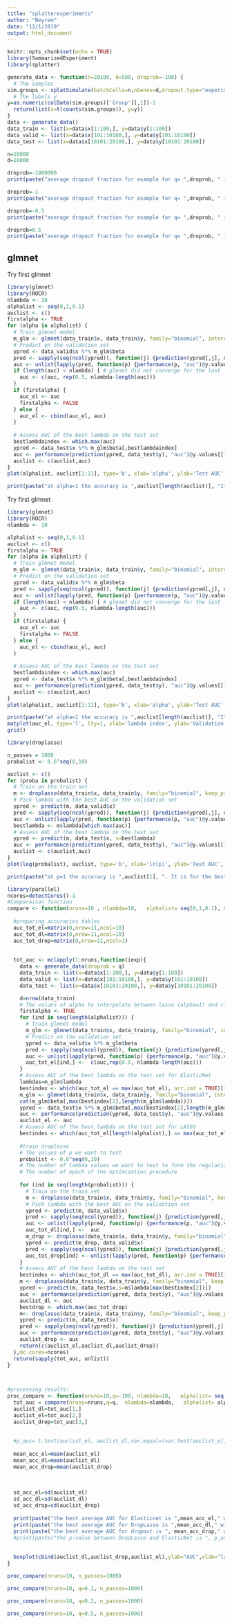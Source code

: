 ```yaml
---
title: "splatterexperiments"
author: "Beyrem"
date: "12/1/2019"
output: html_document
---
```


```r
knitr::opts_chunk$set(echo = TRUE)
library(SummarizedExperiment)
library(splatter)

generate_data <- function(n=20100, d=500, droprob=-100) {
  # The samples 
sim.groups <- splatSimulate(batchCells=n,nGenes=d,dropout.type="experiment",dropout.mid=0,dropout.shape=droprob,group.prob = c(0.5, 0.5), method = "groups",verbose = FALSE,seed=sample(1:100000, 1))
  # The labels y
y=as.numeric(colData(sim.groups)['Group'][,1])-1
  return(list(x=t(counts(sim.groups)), y=y))
}
data <- generate_data()
data_train <- list(x=data$x[1:100,], y=data$y[1:100])
data_valid <- list(x=data$x[101:10100,], y=data$y[101:10100])
data_test <- list(x=data$x[10101:20100,], y=data$y[10101:20100])

n=10000
d=10000

droprob=-1000000
print(paste("average dropout fraction for example for q= ",droprob, " is :  ", sum(assays(splatSimulate(batchCells=n,nGenes=d,dropout.type="experiment",dropout.mid=0,dropout.shape=droprob,group.prob = c(0.5, 0.5), method = "groups",verbose = FALSE,seed=sample(1:100000, 1)))$Dropout/(n*d) )))

droprob=-1
print(paste("average dropout fraction for example for q= ",droprob, " is :  ", sum(assays(splatSimulate(batchCells=n,nGenes=d,dropout.type="experiment",dropout.mid=0,dropout.shape=droprob,group.prob = c(0.5, 0.5), method = "groups",verbose = FALSE,seed=sample(1:100000, 1)))$Dropout/(n*d) )))

droprob=-0.5
print(paste("average dropout fraction for example for q= ",droprob, " is :  ", sum(assays(splatSimulate(batchCells=n,nGenes=d,dropout.type="experiment",dropout.mid=0,dropout.shape=droprob,group.prob = c(0.5, 0.5), method = "groups",verbose = FALSE,seed=sample(1:100000, 1)))$Dropout/(n*d) )))

droprob=0.5
print(paste("average dropout fraction for example for q= ",droprob, " is :  ", sum(assays(splatSimulate(batchCells=n,nGenes=d,dropout.type="experiment",dropout.mid=0,dropout.shape=droprob,group.prob = c(0.5, 0.5), method = "groups",verbose = FALSE,seed=sample(1:100000, 1)))$Dropout/(n*d) )))


```


## glmnet

Try first glmnet
```r
library(glmnet)
library(ROCR)
nlambda <- 10
alphalist <- seq(0,1,0.1)
auclist <- c()
firstalpha <- TRUE
for (alpha in alphalist) {
  # Train glmnet model
  m_glm <- glmnet(data_train$x, data_train$y, family="binomial", intercept=F, alpha=alpha, standardize = F, nlambda=nlambda)
  # Predict on the validation set
  ypred <- data_valid$x %*% m_glm$beta
  pred <- sapply(seq(ncol(ypred)), function(j) {prediction(ypred[,j], data_valid$y)})
  auc <- unlist(lapply(pred, function(p) {performance(p, "auc")@y.values[[1]]}))
  if (length(auc) < nlambda) { # glmnet did not converge for the last lambda values
    auc <- c(auc, rep(0.5, nlambda-length(auc)))
  }
  if (firstalpha) {
    auc_el <- auc
    firstalpha <- FALSE
  } else {
    auc_el <- cbind(auc_el, auc)
  }
  
  # Assess AUC of the best lambda on the test set
  bestlambdaindex <- which.max(auc)
  ypred <- data_test$x %*% m_glm$beta[,bestlambdaindex]
  auc <- performance(prediction(ypred, data_test$y), "auc")@y.values[[1]]
  auclist <- c(auclist,auc)
}
plot(alphalist, auclist[1:11], type='b', xlab='alpha', ylab='Test AUC', main='Glmnet with best lambda')

print(paste("at alpha=1 the accuracy is ",auclist[length(auclist)], "It is for the best lambda that is ", m_glm$lambda[bestlambdaindex]))
```
Try first glmnet
```r
library(glmnet)
library(ROCR)
nlambda <- 10

alphalist <- seq(0,1,0.1)
auclist <- c()
firstalpha <- TRUE
for (alpha in alphalist) {
  # Train glmnet model
  m_glm <- glmnet(data_train$x, data_train$y, family="binomial", intercept=F, alpha=alpha, standardize = F, nlambda=nlambda)
  # Predict on the validation set
  ypred <- data_valid$x %*% m_glm$beta
  pred <- sapply(seq(ncol(ypred)), function(j) {prediction(ypred[,j], data_valid$y)})
  auc <- unlist(lapply(pred, function(p) {performance(p, "auc")@y.values[[1]]}))
  if (length(auc) < nlambda) { # glmnet did not converge for the last lambda values
    auc <- c(auc, rep(0.5, nlambda-length(auc)))
  }
  if (firstalpha) {
    auc_el <- auc
    firstalpha <- FALSE
  } else {
    auc_el <- cbind(auc_el, auc)
  }
  
  # Assess AUC of the best lambda on the test set
  bestlambdaindex <- which.max(auc)
  ypred <- data_test$x %*% m_glm$beta[,bestlambdaindex]
  auc <- performance(prediction(ypred, data_test$y), "auc")@y.values[[1]]
  auclist <- c(auclist,auc)
}
plot(alphalist, auclist[1:11], type='b', xlab='alpha', ylab='Test AUC', main='Glmnet with best lambda')

print(paste("at alpha=1 the accuracy is ",auclist[length(auclist)], "It is for the best lambda that is ", m_glm$lambda[bestlambdaindex]))
matplot(auc_el, type='l', lty=1, xlab='lambda index', ylab='Validation AUC', main="Glmnet, different alpha's", legend=alphalist)
grid()
```

```r
library(droplasso)

n_passes = 1000
probalist <- 0.6^seq(0,10)

auclist <- c()
for (proba in probalist) {
  # Train on the train set
  m <- droplasso(data_train$x, data_train$y, family="binomial", keep_prob=proba, nlambda=nlambda, n_passes = n_passes,decay=0.1)
  # Pick lambda with the best AUC on the validation set
  ypred <- predict(m, data_valid$x)
  pred <- sapply(seq(ncol(ypred)), function(j) {prediction(ypred[,j], data_valid$y)})
  auc <- unlist(lapply(pred, function(p) {performance(p, "auc")@y.values[[1]]}))
  bestlambda <- m$lambda[which.max(auc)]
  # Assess AUC of the best lambda on the test set
  ypred <- predict(m, data_test$x, s=bestlambda)
  auc <- performance(prediction(ypred, data_test$y), "auc")@y.values[[1]]
  auclist <- c(auclist,auc)
}
plot(log(probalist), auclist, type='b', xlab='ln(p)', ylab='Test AUC', main='Droplasso: AUC vs p for best lambda')

print(paste("at p=1 the accuracy is ",auclist[1], ". It is for the best lambda that is ", bestlambda))
```

```r
library(parallel)
ncores=detectCores()-1
#Comparaison function
compare <- function(nruns=10 , nlambda=10,   alphalist= seq(0,1,0.1), n_passes=1000, q=0){  
  
  #preparing accuracies tables
  auc_tot_el=matrix(0,nrow=11,ncol=10)
  auc_tot_dl=matrix(0,nrow=11,ncol=10)
  auc_tot_drop=matrix(0,nrow=11,ncol=1)
  
  
  tot_auc <- mclapply(1:nruns,function(iexp){
    data <- generate_data(droprob = q)
    data_train <- list(x=data$x[1:100,], y=data$y[1:100])
    data_valid <- list(x=data$x[101:10100,], y=data$y[101:10100])
    data_test <- list(x=data$x[10101:20100,], y=data$y[10101:20100])

    d=nrow(data_train)
    # The values of alpha to interpolate between lasso (alpha=1) and ridge (alpha=0)
    firstalpha <- TRUE
    for (ind in seq(length(alphalist))) {
      # Train glmnet model
      m_glm <- glmnet(data_train$x, data_train$y, family="binomial", intercept=F, alpha=alphalist[ind], standardize = F, nlambda=nlambda)
      # Predict on the validation set
      ypred <- data_valid$x %*% m_glm$beta
      pred <- sapply(seq(ncol(ypred)), function(j) {prediction(ypred[,j], data_valid$y)})
      auc <- unlist(lapply(pred, function(p) {performance(p, "auc")@y.values[[1]]}))
      auc_tot_el[ind,] <-  c(auc,rep(0.5, nlambda-length(auc))) 
    }
    # Assess AUC of the best lambda on the test set for ElasticNet
    lambdas=m_glm$lambda
    bestindex <- which(auc_tot_el == max(auc_tot_el), arr.ind = TRUE)[1,]
    m_glm <- glmnet(data_train$x, data_train$y, family="binomial", intercept=F, alpha=alphalist[bestindex[1]], standardize = F, nlambda=10)
    cat(m_glm$beta[,max(bestindex[2],length(m_glm$lambda))])
    ypred <- data_test$x %*% m_glm$beta[,max(bestindex[2],length(m_glm$lambda))]
    auc <- performance(prediction(ypred, data_test$y), "auc")@y.values[[1]]
    auclist_el <- auc
    # Assess AUC of the best lambda on the test set for LASSO 
    bestindex <- which(auc_tot_el[length(alphalist),] == max(auc_tot_el[length(alphalist),]))
    
    #train droplasso
    # The values of p we want to test
    probalist <- 0.6^seq(0,10)
    # The number of lambda values we want to test to form the regularization path
    # The number of epoch of the optimization procedure
    
    for (ind in seq(length(probalist))) {
      # Train on the train set
      m <- droplasso(data_train$x, data_train$y, family="binomial", keep_prob=probalist[ind], nlambda=nlambda, n_passes = n_passes,decay=0.1)
      # Pick lambda with the best AUC on the validation set
      ypred <- predict(m, data_valid$x)
      pred <- sapply(seq(ncol(ypred)), function(j) {prediction(ypred[,j], data_valid$y)})
      auc <- unlist(lapply(pred, function(p) {performance(p, "auc")@y.values[[1]]}))
      auc_tot_dl[ind,] <-  auc 
      m_drop <- droplasso(data_train$x, data_train$y, family="binomial", keep_prob=probalist[ind], lambda=0 , n_passes = n_passes,decay=0.1)
      ypred <- predict(m_drop, data_valid$x)
      pred <- sapply(seq(ncol(ypred)), function(j) {prediction(ypred[,j], data_valid$y)})
      auc_tot_drop[ind] <- unlist(lapply(pred, function(p) {performance(p, "auc")@y.values[[1]]}))
    }
    # Assess AUC of the best lambda on the test set
    bestindex <- which(auc_tot_dl == max(auc_tot_dl), arr.ind = TRUE)[1,]
    m <- droplasso(data_train$x, data_train$y, family="binomial", keep_prob=probalist[bestindex[1]], nlambda=nlambda, n_passes = n_passes,decay=0.1)
    ypred <- predict(m, data_test$x,s=m$lambda[max(bestindex[2])])
    auc <- performance(prediction(ypred, data_test$y), "auc")@y.values[[1]]
    auclist_dl <- auc
    bestdrop <- which.max(auc_tot_drop)
    m<- droplasso(data_train$x, data_train$y, family="binomial", keep_prob=probalist[bestdrop], lambda=0, n_passes = n_passes,decay=0.1)
    ypred <- predict(m, data_test$x)
    pred <- sapply(seq(ncol(ypred)), function(j) {prediction(ypred[,j], data_valid$y)})
    auc <- performance(prediction(ypred, data_test$y), "auc")@y.values[[1]]
    auclist_drop <- auc
    return(c(auclist_el,auclist_dl,auclist_drop))
  },mc.cores=ncores)
  return(sapply(tot_auc, unlist))
}



#processing results:  
proc_compare <- function(nruns=10,q=-100, nlambda=10,   alphalist= seq(0,1,0.1), n_passes=1000){
  tot_auc = compare(nruns=nruns,q=q,  nlambda=nlambda,   alphalist= alphalist, n_passes=n_passes)  
  auclist_dl=tot_auc[1,]
  auclist_el=tot_auc[2,]
  auclist_drop=tot_auc[3,]
  
  
  #p_auc= t.test(auclist_el, auclist_dl,var.equal=(var.test(auclist_el, auclist_dl)$p.value>0.05),paired=T)$p.value
  
  mean_acc_el=mean(auclist_el)
  mean_acc_dl=mean(auclist_dl)
  mean_acc_drop=mean(auclist_drop)
  
  
  
  sd_acc_el=sd(auclist_el)
  sd_acc_dl=sd(auclist_dl)
  sd_acc_drop=sd(auclist_drop)
  
  print(paste("the best average AUC for Elasticnet is ",mean_acc_el," with a standard deviation of ",sd_acc_el))
  print(paste("the best average AUC for DropLasso is ",mean_acc_dl," with a standard deviation of ",sd_acc_dl))
  print(paste("the best average AUC for dropout is ", mean_acc_drop," with a standard deviation of ",sd_acc_drop))
  #print(paste("the p-value between DropLasso and ElasticNet is ", p_auc))
  
  
  boxplot(cbind(auclist_dl,auclist_drop,auclist_el),ylab="AUC",xlab="lambda index", col=rainbow(3),main=paste("Test AUC, noise rate:",q))
}

```


```r
proc_compare(nruns=10, n_passes=1000)
```


```r
proc_compare(nruns=10, q=0.1, n_passes=1000)
```



```r
proc_compare(nruns=10, q=0.2, n_passes=1000)
```


```r
proc_compare(nruns=10, q=0.5, n_passes=1000)
```
